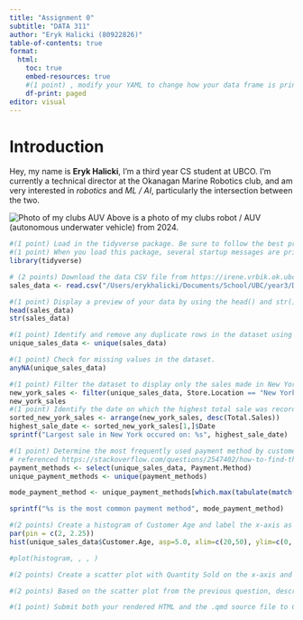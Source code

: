 ```yaml
---
title: "Assignment 0"
subtitle: "DATA 311"
author: "Eryk Halicki (80922826)"
table-of-contents: true
format:
  html:
    toc: true
    embed-resources: true
    #(1 point) , modify your YAML to change how your data frame is printed by following the instructions here: https://quarto.org/docs/computations/r.html#data-frames (I use the paged option for lecture slides).
    df-print: paged
editor: visual
---
```


# Introduction
Hey, my name is **Eryk Halicki**, I'm a third year CS student at UBCO. I'm currently a technical director at the Okanagan Marine Robotics club, and am very interested in *robotics* and *ML / AI*, particularly the intersection between the two.

![Photo of my clubs AUV](https://static.wixstatic.com/media/f0621d_34da9addbeef4f358d82a494528bce26~mv2.jpg/v1/fill/w_640,h_742,al_c,q_85,usm_0.66_1.00_0.01,enc_avif,quality_auto/f0621d_34da9addbeef4f358d82a494528bce26~mv2.jpg)
Above is a photo of my clubs robot / AUV (autonomous underwater vehicle) from 2024.

```r
#(1 point) Load in the tidyverse package. Be sure to follow the best practices as described in class/lab.
#(1 point) When you load this package, several startup messages are printed to the screen. Edit the code chunk options so these messages are suppressed.
library(tidyverse)
```

```r
# (2 points) Download the data CSV file from https://irene.vrbik.ok.ubc.ca/data/sales_data.csv and save it in a subdirectory within your assignment folder (refer to Lab 0 for recommended folder setup). Load the dataset into R using a relative path and save it to an R object (naming of your choice).
sales_data <- read.csv("/Users/erykhalicki/Documents/School/UBC/year3/DATA311/datasets/sales_data.csv")

#(1 point) Display a preview of your data by using the head() and str() functions on your data frame.
head(sales_data)
str(sales_data)

#(1 point) Identify and remove any duplicate rows in the dataset using appropriate R functions.
unique_sales_data <- unique(sales_data)

#(1 point) Check for missing values in the dataset.
anyNA(unique_sales_data)

#(1 point) Filter the dataset to display only the sales made in New York.
new_york_sales <- filter(unique_sales_data, Store.Location == "New York")
new_york_sales
#(1 point) Identify the date on which the highest total sale was recorded in New York.
sorted_new_york_sales <- arrange(new_york_sales, desc(Total.Sales))
highest_sale_date <- sorted_new_york_sales[1,]$Date
sprintf("Largest sale in New York occured on: %s", highest_sale_date)

#(1 point) Determine the most frequently used payment method by customers.
# referenced https://stackoverflow.com/questions/2547402/how-to-find-the-statistical-mode for mode calculation
payment_methods <- select(unique_sales_data, Payment.Method)
unique_payment_methods <- unique(payment_methods)

mode_payment_method <- unique_payment_methods[which.max(tabulate(match(payment_methods$Payment.Method, unique_payment_methods$Payment.Method))),]

sprintf("%s is the most common payment method", mode_payment_method)

#(2 points) Create a histogram of Customer Age and label the x-axis as “Customer Age”. Adjust the plot dimensions so that it is taller than it is wide.
par(pin = c(2, 2.25))  
hist(unique_sales_data$Customer.Age, asp=5.0, xlim=c(20,50), ylim=c(0, 10), xlab="Customer Age")

#plot(histogram, , , )

#(2 points) Create a scatter plot with Quantity Sold on the x-axis and Price on the y-axis. Ensure that all axis labels are clear and readable. Title the plot “Relationship between Quantity and Price” and label the chunk using the naming convention that facilitates cross-referencing.

#(2 points) Based on the scatter plot from the previous question, describe any apparent relationship between Price and Quantity Sold. Include a cross-reference to the figure number in your response.

#(1 point) Submit both your rendered HTML and the .qmd source file to Canvas for grading. Verify that your HTML document displays as expected before submission.
```


